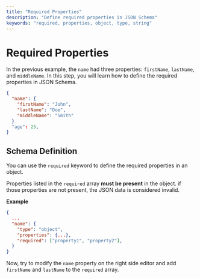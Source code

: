 ```yaml
---
title: "Required Properties"
description: "Define required properties in JSON Schema"
keywords: "required, properties, object, type, string"
---
```


# Required Properties

In the previous example, the `name` had three properties: `firstName`, `lastName`, and `middleName`. In this step, you will learn how to define the required properties in JSON Schema.

```json
{
  "name": {
    "firstName": "John",
    "lastName": "Doe",
    "middleName": "Smith"
  }
  "age": 25,
}
```

## Schema Definition

You can use the `required` keyword to define the required properties in an object. 

Properties listed in the `required` array **must be present** in the object.
if those properties are not present, the JSON data is considered invalid.


**Example**
```json
{
  ...
  "name": {
    "type": "object",
    "properties": {...},
    "required": ["property1", "property2"],
  }
}
```


Now, try to modify the `name` property on the right side editor and add `firstName` and `lastName` to the `required` array.